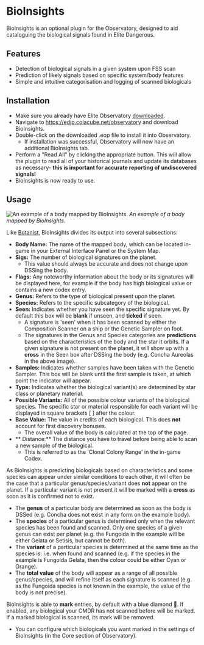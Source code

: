 # BioInsights

BioInsights is an optional plugin for the Observatory, designed to aid cataloguing the biological signals found in Elite Dangerous.

## Features

  * Detection of biological signals in a given system upon FSS scan
  * Prediction of likely signals based on specific system/body features
  * Simple and intuitive categorisation and logging of scanned biologicals

## Installation

  * Make sure you already have Elite Observatory [downloaded](/release).
  * Navigate to https://edjp.colacube.net/observatory and download BioInsights.
  * Double-click on the downloaded .eop file to install it into Observatory.
    * If installation was successful, Observatory will now have an additional BioInsights tab.
  * Perform a "Read All" by clicking the appropriate button. This will allow the plugin to read all of your historical journals and update its databases as necessary- **this is important for accurate reporting of undiscovered signals!**
  * BioInsights is now ready to use.

## Usage


![An example of a body mapped by BioInsights.](../../../public/bioinsights-example.png)
*An example of a body mapped by BioInsights.*

Like [Botanist](/plugins/botanist), BioInsights divides its output into several subsections:

  * **Body Name:** The name of the mapped body, which can be located in-game in your External Interface Panel or the System Map.
  * **Sigs:** The number of biological signatures on the planet.
    * This value should always be accurate and does not change upon DSSing the body.
  * **Flags:** Any noteworthy information about the body or its signatures will be displayed here, for example if the body has high biological value or contains a new codex entry.
  * **Genus:** Refers to the type of biological present upon the planet.
  * **Species:** Refers to the specific subcategory of the biological.
  * **Seen:** Indicates whether you have seen the specific signature yet. By default this box will be **blank** if unseen, and **ticked** if seen.
    * A signature is 'seen' when it has been scanned by either the Composition Scanner on a ship or the Genetic Sampler on foot.
    * The signatures in the Genus and Species categories are **predictions** based on the characteristics of the body and the star it orbits. If a given signature is not present on the planet, it will show up with a **cross** in the Seen box after DSSing the body (e.g. Concha Aureolas in the above image).
  * **Samples:** Indicates whether samples have been taken with the Genetic Sampler. This box will be blank until the first sample is taken, at which point the indicator will appear.
  * **Type:** Indicates whether the biological variant(s) are determined by star class or planetary material.
  * **Possible Variants:** All of the possible colour variants of the biological species. The specific star or material responsible for each variant will be displayed in square brackets [ ] after the colour.
  * **Base Value:** The value in credits of each biological. This does **not** account for first discovery bonuses.
    * The overall value of the body is calculated at the top of the page.
  * ** Distance:** The distance you have to travel before being able to scan a new sample of the biological.
    * This is referred to as the 'Clonal Colony Range' in the in-game Codex.

As BioInsights is predicting biologicals based on characteristics and some species can appear under similar conditions to each other, it will often be the case that a particular genus/species/variant does **not** appear on the planet. If a particular variant is not present it will be marked with a **cross** as soon as it is confirmed not to exist.
  * The **genus** of a particular body are determined as soon as the body is DSSed (e.g. Concha does not exist in any form on the example body).
  * The **species** of a particular genus is determined only when the relevant species has been found and scanned. Only one species of a given genus can exist per planet (e.g. the Fungoida in the example will be either Gelata or Setisis, but cannot be both).
  * The **variant** of a particular species is determined at the same time as the species is: i.e. when found and scanned (e.g. if the species in the example is Fungoida Gelata, then the colour could be either Cyan or Orange).
  * The **total value** of the body will appear as a range of all possible genus/species, and will refine itself as each signature is scanned (e.g. as the Fungoida species is not known in the example, the value of the body is not precise).

BioInsights is able to **mark** entries, by default with a blue diamond 🔷. If enabled, any biological your CMDR has not scanned before will be marked. If a marked biological is scanned, its mark will be removed. 
  * You can configure which biologicals you want marked in the settings of BioInsights (in the Core section of Observatory).
